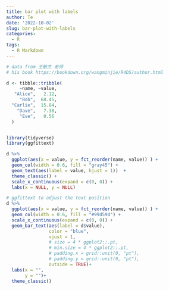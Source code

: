 ```yaml
---
title: bar plot with labels
author: Te
date: '2022-10-02'
slug: bar-plot-with-labels
categories:
  - R
tags:
  - R Markdown
---
```


```r
# data from 王敏杰 老师
# his book https://bookdown.org/wangminjie/R4DS/author.html

d <- tibble::tribble(
     ~name, ~value,
   "Alice",   2.12,
     "Bob",  68.45,
  "Carlie",  15.84,
    "Dave",   7.38,
     "Eve",   0.56
  )


library(tidyverse)
library(ggfittext)

d %>% 
  ggplot(aes(x = value, y = fct_reorder(name, value)) ) +
  geom_col(width = 0.6, fill = "gray45") +
  geom_text(aes(label = value, hjust = 1))  +
  theme_classic() +
  scale_x_continuous(expand = c(0, 0)) +
  labs(x = NULL, y = NULL)
```

```r
# ggfittext to adjust the text position
d %>% 
  ggplot(aes(x = value, y = fct_reorder(name, value)) ) +
  geom_col(width = 0.6, fill = "#99d594") +
  scale_x_continuous(expand = c(0, 0)) +
  geom_bar_text(aes(label = d$value), 
                color = "blue", 
                vjust = 1, 
                # size = 4 * ggplot2::.pt, 
                # min.size = 4 * ggplot2::.pt,
                # padding.x = grid::unit(0, "pt"),
                # padding.y = grid::unit(0, "pt"),
                outside = TRUE)+
  labs(x = "",
       y = "")+
  theme_classic()
```
